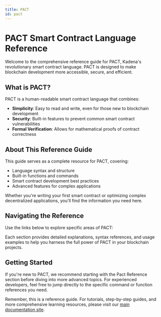 ```yaml
---
title: PACT 
id: pact
---
```



<head>
  <title>PACT Smart Contract Language Reference Guide</title>
  <meta name="description" content="Comprehensive reference guide for PACT, Kadena's smart contract language. Explore commands, language features, and functions for blockchain development." />
</head>

# PACT Smart Contract Language Reference

Welcome to the comprehensive reference guide for PACT, Kadena's revolutionary smart contract language. PACT is designed to make blockchain development more accessible, secure, and efficient.

## What is PACT?

PACT is a human-readable smart contract language that combines:

- **Simplicity**: Easy to read and write, even for those new to blockchain development
- **Security**: Built-in features to prevent common smart contract vulnerabilities
- **Formal Verification**: Allows for mathematical proofs of contract correctness

## About This Reference Guide

This guide serves as a complete resource for PACT, covering:

- Language syntax and structure
- Built-in functions and commands
- Smart contract development best practices
- Advanced features for complex applications

Whether you're writing your first smart contract or optimizing complex decentralized applications, you'll find the information you need here.

## Navigating the Reference

Use the links below to explore specific areas of PACT:

<CustomDocCardList />

Each section provides detailed explanations, syntax references, and usage examples to help you harness the full power of PACT in your blockchain projects.

## Getting Started

If you're new to PACT, we recommend starting with the Pact Reference section before diving into more advanced topics. For experienced developers, feel free to 
jump directly to the specific command or function references you need.

Remember, this is a reference guide. For tutorials, step-by-step guides, and more comprehensive learning resources, please visit our [main documentation site](https://docs.kadena.io).
